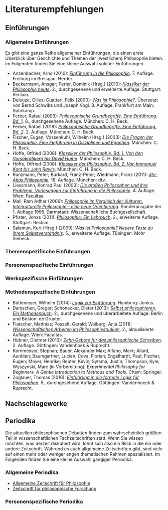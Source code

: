 # Literaturempfehlungen {#literatur}

## Einführungen

### Allgemeine Einführungen
Es gibt eine ganze Reihe allgemeiner Einführungen, die einen erste Überblick über Geschichte und Themen der (westlichen) Philosophie bieten. Im Folgenden finden Sie eine kleine Auswahl solcher Einführungen.

- Anzenbacher, Arno (2010): *[Einführung in die Philosophie](https://www.herder.de/theologie-pastoral/shop/p2/29364-einfuehrung-in-die-philosophie-kartonierte-ausgabe/)*. 7. Auflage. Freiburg im Breisgau: Herder.
- Beckermann, Ansgar; Perler, Dominik (Hrsg.) (2010): *[Klassiker der Philosophie heute](https://www.reclam.de/detail/978-3-15-018731-9/Klassiker_der_Philosophie_heute/)*. 2., durchgesehene und erweiterte Auflage. Stuttgart: Reclam.
- Deleuze, Gilles; Guattari, Félix (2000): *[Was ist Philosophie?](https://www.suhrkamp.de/buch/was-ist-philosophieo-t-9783518290835/)*. Übersetzt von Bernd Schwibs und Joseph Vogl. 8. Auflage. Frankfurt am Main: Suhrkamp.
- Ferber, Rafael (2009): *[Philosophische Grundbegriffe. Eine Einführung. Bd. 1](https://www.chbeck.de/ferber-philosophische-grundbegriffe-1/product/27652/)*. 8., durchgesehene Auflage. München: C. H. Beck.
- Ferber, Rafael (2018): *[Philosophische Grundbegriffe. Eine Einführung. Bd. 2](https://www.chbeck.de/ferber-philosophische-grundbegriffe-1/product/27652/)*. 2. Auflage. München: C. H. Beck.
- Fischer, Eugen; Vossenkuhl, Wilhelm (Hrsg.) (2003): *[Die Fragen der Philosophie. Eine Einführung in Disziplinen und Epochen](https://www.chbeck.de/fischer-vossenkuhl-fragen-philosophie/product/13262/)*. München: C. H. Beck.
- Höffe, Otfried (2008): *[Klassiker der Philosophie. Bd. 1. Von den Vorsokratikern bis David Hume](https://www.chbeck.de/hoeffe-klassiker-philosophie-bd-1-vorsokratikern-david-hume/product/23211/)*. München: C. H. Beck.
- Höffe, Otfried (2008): *[Klassiker der Philosophie. Bd. 2. Von Immanuel Kant bis John Rawls](https://www.chbeck.de/hoeffe-klassiker-philosophie-bd-2-immanuel-kant-john-rawls/product/23212/)*. München: C. H. Beck.
- Kunzmann, Peter; Burkard, Franz-Peter; Wiedmann, Franz (2011): *[dtv-Atlas Philosophie](https://www.dtv.de/buch/dtv-atlas-philosophie-3229)*. 18. Auflage. München: dtv.
- Liessmann, Konrad Paul (2003): *[Die großen Philosophen und ihre Probleme. Vorlesungen zur Einführung in die Philosophie](https://www.utb.de/doi/book/10.36198/9783838522470)*. 4. Auflage. Wien: Facultas.
- Mall, Ram Adhar (2006): *[Philosophie im Vergleich der Kulturen. Interkulturelle Philosophie – eine neue Orientierung](https://www.wbg-wissenverbindet.de/shop/32300/philosophie-im-vergleich-der-kulturen/)*. Sonderausgabe der 1. Auflage 1995. Darmstadt: Wissenschaftliche Buchgesellschaft.
- Pfister, Jonas (2011): *[Philosophie. Ein Lehrbuch](https://www.reclam.de/detail/978-3-15-018767-8/Pfister__Jonas/Philosophie)*. 2., erweiterte Auflage. Stuttgart: Reclam.
- Salamun, Kurt (Hrsg.) (2009): *[Was ist Philosophie? Neuere Texte zu ihrem Selbstverständnis](https://www.utb.de/doi/book/10.36198/9783825210007)*. 5., erweiterte Auflage. Tübingen: Mohr Siebeck.

### Themenspezifische Einführungen

### Personenspezifische Einführungen

### Werkspezifische Einführungen

### Methodenspezifische Einführungen
- Büttemeyer, Wilhelm (2014): *[Logik zur Einführung](https://www.junius-verlag.de/Programm/Zur-Einfuehrung/Logik-zur-Einfuehrung.html)*. Hamburg: Junius.
- Damschen, Gregor; Schönecker, Dieter (2013): *[Selbst philosophieren. Ein Methodenbuch](https://www.degruyter.com/document/doi/10.1515/9783110265194/)*. 2., durchgesehene und überarbeitete Auflage. Berlin und Boston: de Gruyter.
- Flatscher, Matthias; Posselt, Gerald; Weiberg, Anja (2011): *[Wissenschaftliches Arbeiten im Philosophiestudium](https://www.utb.de/doi/book/10.36198/9783838550077)*. 2., aktualisierte Auflage. Wien: Facultas.
- Hübner, Dietmar (2013): *[Zehn Gebote für das philosophische Schreiben](https://www.utb.de/doi/book/10.36198/9783838540184)*. 2. Auflage. Göttingen: Vandenhoek & Ruprecht.
- Kornmesser, Stephan; Bauer, Alexander Max; Alfano, Mark; Allard, Aurélien; Baumgartner, Lucien; Cova, Florian; Engelhardt, Paul; Fischer, Eugen; Meyer, Henrike; Reuter, Kevin; Sytsma, Justin; Thompson, Kyle; Wyszynski, Marc (in Vorbereitung): *Experimental Philosophy for Beginners. A Gentle Introduction to Methods and Tools*. Cham: Springer.
- Zoglauer, Thomas (2016): *[Einführung in die formale Logik für Philosophen](https://www.utb.de/doi/book/10.36198/9783838545929)*. 5., durchgesehene Auflage. Göttingen: Vandenhoeck & Ruprecht.

## Nachschlagewerke

## Periodika
Die aktuellen philosophischen Debatten finden zum wahrscheinlich größten Teil in wissenschaftlichen Fachzeitschriften statt. Wenn Sie wissen möchten, was derzeit diskutiert wird, lohnt sich also ein Blick in die ein oder andere Zeitschrift. Während es auch allgemeine Zeitschriften gibt, sind viele auf einen mehr oder weniger engen thematischen Rahmen spezialisiert. Im Folgenden finden Sie eine kleine Auswahl gängiger Periodika.

### Allgemeine Periodika
- [Allgemeine Zeitschrift für Philosophie](https://www.frommann-holzboog.de/periodika/91/)
- [Zeitschrift für philosophische Forschung](https://www.klostermann.de/Zeitschriften/ZeitsfphilForschung/)

### Personenspezifische Periodika
